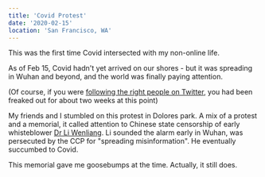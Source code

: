 ```yaml
---
title: 'Covid Protest'
date: '2020-02-15'
location: 'San Francisco, WA'
---
```


<InteractiveImage image_id="wuhan_b929fm" />

This was the first time Covid intersected with my non-online life.

<InteractiveImage image_id="wuhan-2_w9yhis" />

As of Feb 15, Covid hadn't yet arrived on our shores - but it was spreading in Wuhan and beyond, and the world was finally paying attention.

(Of course, if you were [following the right people on Twitter](https://twitter.com/balajis/status/1222921758375927808), you had been freaked out for about two weeks at this point)

My friends and I stumbled on this protest in Dolores park. A mix of a protest and a memorial, it called attention to Chinese state censorship of early whisteblower [Dr Li Wenliang](https://www.thelancet.com/journals/lancet/article/PIIS0140-6736(20)30382-2/fulltext). Li sounded the alarm early in Wuhan, was persecuted by the CCP for "spreading misinformation". He eventually succumbed to Covid.

This memorial gave me goosebumps at the time. Actually, it still does. 


